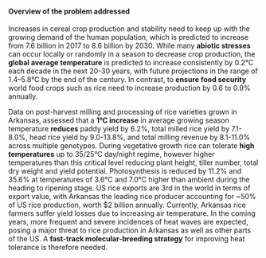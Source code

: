 #### Overview of the problem addressed

Increases in cereal crop production and stability need to keep up with the growing demand 
of the human population, which is predicted to increase from 7.6 billion in 2017 to 8.6 
billion by 2030. While many **abiotic stresses** can occur locally or 
randomly in a season to decrease crop production, the **global average temperature** is predicted 
to increase consistently by 0.2°C each decade in the next 20-30 years, 
with future projections in the range of 1.4–5.8°C by the end of the century. 
In contrast, to **ensure food security** world food crops such as rice need to increase production 
by 0.6 to 0.9% annually. 

Data on post-harvest milling and processing of rice varieties grown in Arkansas, 
assessed that a **1°C increase** in average growing season temperature **reduces** paddy yield by 6.2%, 
total milled rice yield by 7.1-8.0%, head rice yield by 9.0-13.8%, and total milling revenue 
by 8.1-11.0% across multiple genotypes. During vegetative growth rice can 
tolerate **high temperatures** up to 35/25°C day/night regime, however higher temperatures than
 this critical level reducing plant height, tiller number, total dry weight and yield potential. 
 Photosynthesis is reduced by 11.2% and 35.6% at 
 temperatures of 3.6°C and 7.0°C higher than ambient during the heading to ripening stage. 
 US rice exports are 3rd in the world in terms of export value,
   with Arkansas the leading rice producer accounting for ~50% of US rice production, 
   worth $2 billion annually. Currently, Arkansas rice farmers suffer yield losses due 
   to increasing air temperature. In the coming years, more frequent and severe incidences 
   of heat waves are expected, posing a major threat to rice production in Arkansas as 
   well as other parts of the US. A **fast-track molecular-breeding strategy**
    for improving heat tolerance is therefore needed.